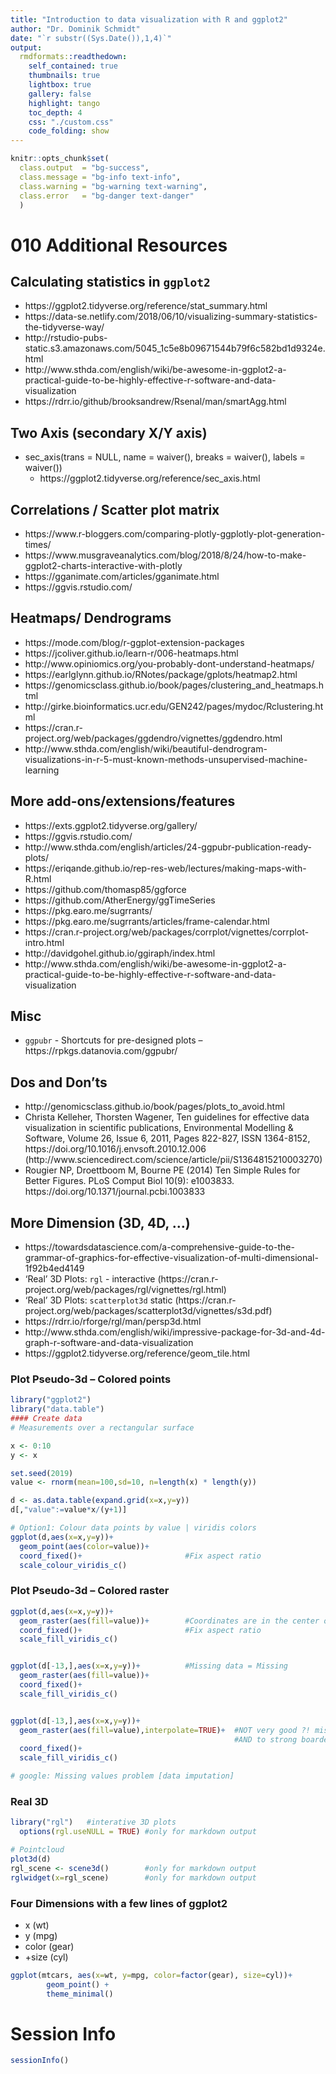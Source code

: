 ```yaml
---
title: "Introduction to data visualization with R and ggplot2"
author: "Dr. Dominik Schmidt"
date: "`r substr((Sys.Date()),1,4)`"
output:
  rmdformats::readthedown:
    self_contained: true
    thumbnails: true
    lightbox: true
    gallery: false
    highlight: tango
    toc_depth: 4    
    css: "./custom.css"     
    code_folding: show
---
```

```r

knitr::opts_chunk$set(
  class.output  = "bg-success",
  class.message = "bg-info text-info",
  class.warning = "bg-warning text-warning",
  class.error   = "bg-danger text-danger"
  )
```


# 010 Additional Resources




## Calculating statistics in `ggplot2`

- https://ggplot2.tidyverse.org/reference/stat_summary.html
- https://data-se.netlify.com/2018/06/10/visualizing-summary-statistics-the-tidyverse-way/
- http://rstudio-pubs-static.s3.amazonaws.com/5045_1c5e8b09671544b79f6c582bd1d9324e.html
- http://www.sthda.com/english/wiki/be-awesome-in-ggplot2-a-practical-guide-to-be-highly-effective-r-software-and-data-visualization
- https://rdrr.io/github/brooksandrew/Rsenal/man/smartAgg.html


## Two Axis (secondary X/Y axis)

- sec_axis(trans = NULL, name = waiver(), breaks = waiver(),  labels = waiver())
  - https://ggplot2.tidyverse.org/reference/sec_axis.html

## Correlations / Scatter plot matrix

- https://www.r-bloggers.com/comparing-plotly-ggplotly-plot-generation-times/
- https://www.musgraveanalytics.com/blog/2018/8/24/how-to-make-ggplot2-charts-interactive-with-plotly
- https://gganimate.com/articles/gganimate.html
- https://ggvis.rstudio.com/


## Heatmaps/ Dendrograms

- https://mode.com/blog/r-ggplot-extension-packages
- https://jcoliver.github.io/learn-r/006-heatmaps.html
- http://www.opiniomics.org/you-probably-dont-understand-heatmaps/
- https://earlglynn.github.io/RNotes/package/gplots/heatmap2.html
- https://genomicsclass.github.io/book/pages/clustering_and_heatmaps.html
- http://girke.bioinformatics.ucr.edu/GEN242/pages/mydoc/Rclustering.html
- https://cran.r-project.org/web/packages/ggdendro/vignettes/ggdendro.html
- http://www.sthda.com/english/wiki/beautiful-dendrogram-visualizations-in-r-5-must-known-methods-unsupervised-machine-learning

## More add-ons/extensions/features

- https://exts.ggplot2.tidyverse.org/gallery/
- https://ggvis.rstudio.com/
- http://www.sthda.com/english/articles/24-ggpubr-publication-ready-plots/
- https://eriqande.github.io/rep-res-web/lectures/making-maps-with-R.html
- https://github.com/thomasp85/ggforce
- https://github.com/AtherEnergy/ggTimeSeries 
- https://pkg.earo.me/sugrrants/ 
- https://pkg.earo.me/sugrrants/articles/frame-calendar.html
- https://cran.r-project.org/web/packages/corrplot/vignettes/corrplot-intro.html
- http://davidgohel.github.io/ggiraph/index.html
- http://www.sthda.com/english/wiki/be-awesome-in-ggplot2-a-practical-guide-to-be-highly-effective-r-software-and-data-visualization

## Misc

- `ggpubr` - Shortcuts for pre-designed plots -- https://rpkgs.datanovia.com/ggpubr/


## Dos and Don'ts

- http://genomicsclass.github.io/book/pages/plots_to_avoid.html
- Christa Kelleher, Thorsten Wagener, Ten guidelines for effective data visualization in scientific publications, Environmental Modelling & Software, Volume 26, Issue 6, 2011, Pages 822-827, ISSN 1364-8152, https://doi.org/10.1016/j.envsoft.2010.12.006 (http://www.sciencedirect.com/science/article/pii/S1364815210003270)
- Rougier NP, Droettboom M, Bourne PE (2014) Ten Simple Rules for Better Figures. PLoS Comput Biol 10(9): e1003833. https://doi.org/10.1371/journal.pcbi.1003833




## More Dimension (3D, 4D, ...)

- https://towardsdatascience.com/a-comprehensive-guide-to-the-grammar-of-graphics-for-effective-visualization-of-multi-dimensional-1f92b4ed4149
- 'Real' 3D Plots: `rgl` - interactive (https://cran.r-project.org/web/packages/rgl/vignettes/rgl.html)
- 'Real' 3D Plots: `scatterplot3d` static (https://cran.r-project.org/web/packages/scatterplot3d/vignettes/s3d.pdf)
- https://rdrr.io/rforge/rgl/man/persp3d.html
- http://www.sthda.com/english/wiki/impressive-package-for-3d-and-4d-graph-r-software-and-data-visualization
- https://ggplot2.tidyverse.org/reference/geom_tile.html


### Plot Pseudo-3d -- Colored points

```r
library("ggplot2")
library("data.table")
#### Create data 
# Measurements over a rectangular surface

x <- 0:10
y <- x

set.seed(2019)
value <- rnorm(mean=100,sd=10, n=length(x) * length(y))

d <- as.data.table(expand.grid(x=x,y=y))
d[,"value":=value*x/(y+1)]


```


```r

# Option1: Colour data points by value | viridis colors
ggplot(d,aes(x=x,y=y))+
  geom_point(aes(color=value))+
  coord_fixed()+                       #Fix aspect ratio
  scale_colour_viridis_c()


```

### Plot Pseudo-3d -- Colored raster


```r



ggplot(d,aes(x=x,y=y))+
  geom_raster(aes(fill=value))+        #Coordinates are in the center of the squares
  coord_fixed()+                       #Fix aspect ratio
  scale_fill_viridis_c()


ggplot(d[-13,],aes(x=x,y=y))+          #Missing data = Missing
  geom_raster(aes(fill=value))+
  coord_fixed()+                       
  scale_fill_viridis_c()


ggplot(d[-13,],aes(x=x,y=y))+
  geom_raster(aes(fill=value),interpolate=TRUE)+  #NOT very good ?! missing = zero
                                                  #AND to strong boarders
  coord_fixed()+                      
  scale_fill_viridis_c()

# google: Missing values problem [data imputation]  

```

### Real 3D


```r
library("rgl")   #interative 3D plots
  options(rgl.useNULL = TRUE) #only for markdown output

# Pointcloud
plot3d(d)
rgl_scene <- scene3d()        #only for markdown output
rglwidget(x=rgl_scene)        #only for markdown output

```



### Four Dimensions with a few lines of ggplot2 

- x (wt)
- y (mpg)
- color (gear)
- +size (cyl)


```r

ggplot(mtcars, aes(x=wt, y=mpg, color=factor(gear), size=cyl))+
        geom_point() +
        theme_minimal()


```



#  Session Info

```r

sessionInfo()

```
